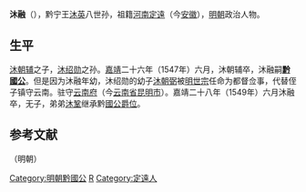 '''沐融'''（{{bd|1544年||1549年||catIdx=M}}），黔宁王[[沐英|沐英]]八世孙，祖籍[[河南江北等處行中書省|河南]][[定远縣|定遠]]（今[[安徽|安徽]]），[[明朝|明朝]]政治人物。

==生平==
[[沐朝辅|沐朝辅]]之子，[[沐绍勋|沐绍勋]]之孙。[[嘉靖|嘉靖]]二十六年（1547年）六月，沐朝辅卒，沐融嗣'''[[黔國公|黔國公]]'''。但是因为沐融年幼，沐绍勋的幼子[[沐朝弼|沐朝弼]]被[[明世宗|明世宗]]任命为都督佥事，代替侄子镇守云南。驻守[[云南府|云南府]]（今[[云南省|云南省]][[昆明市|昆明市]]）。嘉靖二十八年（1549年）六月沐融卒，无子，弟弟[[沐鞏|沐鞏]]继承黔[[國公|國公]][[爵位|爵位]]。

==参考文献==
{{wikisource|明史/卷126}}

{{s-start}}
{{s-reg|other}}（明朝）
{{s-bef|before=父[[沐朝輔|沐朝輔]]}}
{{s-ttl|title=[[黔國公|黔國公]]|years=1547年－1549年}}
{{s-aft|after=弟[[沐鞏|沐鞏]]}}
{{s-end}}
{{明朝黔國公}}
[[Category:明朝黔國公|Category:明朝黔國公]]
[[Category:沐姓|R]]
[[Category:定遠人|Category:定遠人]]